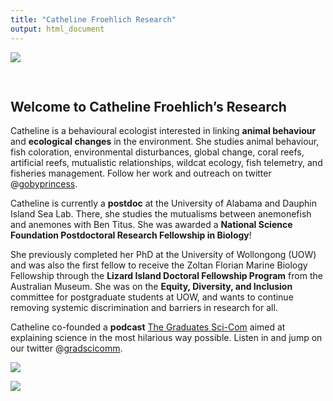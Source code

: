 ```yaml
---
title: "Catheline Froehlich Research"
output: html_document
---
```


![](images/banner.jpg)
<style type="text/css">
.title {
  display: none;
}

#getting-started img {
  margin-right: 10px;
}

</style>

<div class="row" style="padding-top: 30px;">
<div class="col-sm-6">

# **Welcome to Catheline Froehlich's Research**

Catheline is a behavioural ecologist interested in linking **animal behaviour** and **ecological changes** in the environment. She studies animal behaviour, fish coloration, environmental disturbances, global change, coral reefs, artificial reefs, mutualistic relationships, wildcat ecology, fish telemetry, and fisheries management. Follow her work and outreach on twitter @[gobyprincess](https://twitter.com/gobyprincess).

Catheline is currently a **postdoc** at the University of Alabama and Dauphin Island Sea Lab. There, she studies the mutualisms between anemonefish and anemones with Ben Titus. She was awarded a **National Science Foundation Postdoctoral Research Fellowship in Biology**!

She previously completed her PhD at the University of Wollongong (UOW) and was also the first fellow to receive the Zoltan Florian Marine Biology Fellowship through the **Lizard Island Doctoral Fellowship Program** from the Australian Museum. She was on the **Equity, Diversity, and Inclusion** committee for postgraduate students at UOW, and wants to continue removing systemic discrimination and barriers in research for all.


Catheline co-founded a **podcast** [The Graduates Sci-Com](https://open.spotify.com/show/7nwpzT5IpeH6cNgyJHaGVB?si=-WoJfjbJRHOnp4oTdoqL6w&nd=1) aimed at explaining science in the most hilarious way possible. Listen in and jump on our twitter @[gradscicomm](https://twitter.com/gradscicomm).

</div>
<div class="col-sm-6">


![](images/23012020P1230143-rotated.jpg)
</a>
</div>

![](images/IntroPageSlide.jpg)
